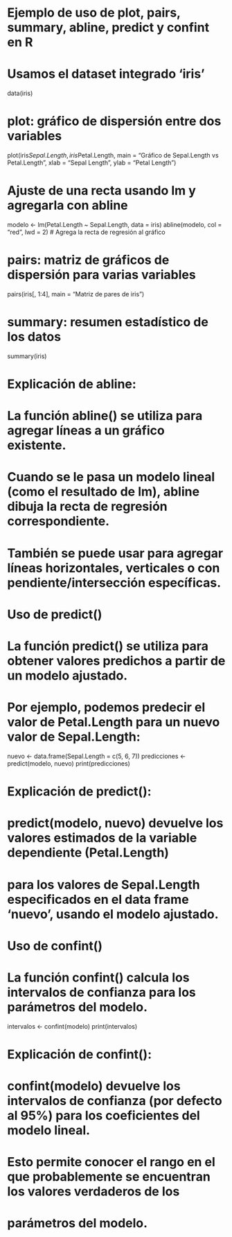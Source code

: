 # Ejemplo de uso de plot, pairs, summary, abline, predict y confint en R

# Usamos el dataset integrado 'iris'
data(iris)

# plot: gráfico de dispersión entre dos variables
plot(iris$Sepal.Length, iris$Petal.Length,
     main = "Gráfico de Sepal.Length vs Petal.Length",
     xlab = "Sepal Length",
     ylab = "Petal Length")

# Ajuste de una recta usando lm y agregarla con abline
modelo <- lm(Petal.Length ~ Sepal.Length, data = iris)
abline(modelo, col = "red", lwd = 2) # Agrega la recta de regresión al gráfico

# pairs: matriz de gráficos de dispersión para varias variables
pairs(iris[, 1:4], main = "Matriz de pares de iris")

# summary: resumen estadístico de los datos
summary(iris)

# Explicación de abline:
# La función abline() se utiliza para agregar líneas a un gráfico existente.
# Cuando se le pasa un modelo lineal (como el resultado de lm), abline dibuja la recta de regresión correspondiente.
# También se puede usar para agregar líneas horizontales, verticales o con pendiente/intersección específicas.

# Uso de predict()
# La función predict() se utiliza para obtener valores predichos a partir de un modelo ajustado.
# Por ejemplo, podemos predecir el valor de Petal.Length para un nuevo valor de Sepal.Length:
nuevo <- data.frame(Sepal.Length = c(5, 6, 7))
predicciones <- predict(modelo, nuevo)
print(predicciones)

# Explicación de predict():
# predict(modelo, nuevo) devuelve los valores estimados de la variable dependiente (Petal.Length)
# para los valores de Sepal.Length especificados en el data frame 'nuevo', usando el modelo ajustado.

# Uso de confint()
# La función confint() calcula los intervalos de confianza para los parámetros del modelo.
intervalos <- confint(modelo)
print(intervalos)

# Explicación de confint():
# confint(modelo) devuelve los intervalos de confianza (por defecto al 95%) para los coeficientes del modelo lineal.
# Esto permite conocer el rango en el que probablemente se encuentran los valores verdaderos de los
# parámetros del modelo.


